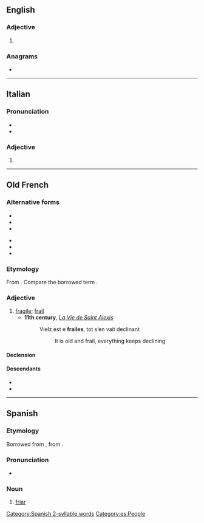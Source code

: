 ==English==

===Adjective===
{{en-adj|?}}

# {{obsolete spelling of|en|frail}}

===Anagrams===
* {{anagrams|en|a=aefilr|A-lifer|failer|farlie|ferial}}

----

==Italian==

===Pronunciation===
* {{IPA|it|/ˈfrai̯.le/|[ˈfräi̯l̺e]}}
* {{hyph|it|frài|le}}

===Adjective===
{{it-adj|frail|e|i}}

# {{obsolete form of|it|frale}}

----

==Old French==

===Alternative forms===
{{top2}}
* {{l|fro|fraelle}}
* {{l|fro|fraille}}
* {{l|fro|frale}}
{{mid2}}
* {{l|fro|freille}}
* {{l|fro|frelle}}
* {{l|fro|fresle}}
{{bottom}}

===Etymology===
From {{inh|fro|la|fragilis}}. Compare the borrowed term {{m|fro|fragile}}.

===Adjective===
{{fro-adj|mf}}

# [[fragile]]; [[frail]]
#* '''11th century''', ''[[:s:fr:La Vie de saint Alexis|La Vie de Saint Alexis]]''
#*: Vielz est e '''frailes''', tot s’en vait declinant
#*:: It is old and frail, everything keeps declining

====Declension====
{{fro-decl-adj-mf}}

====Descendants====
* {{desc|en|frail|bor=1}}
* {{desc|fr|frêle}}

----

==Spanish==

===Etymology===
Borrowed from {{bor|es|pro|fraire}}, from {{der|es|la|frater}}.

===Pronunciation===
* {{es-IPA}}

===Noun===
{{es-noun|m}}

# [[friar]]
#: {{syn|es|fray}}

[[Category:Spanish 2-syllable words]]
[[Category:es:People]]